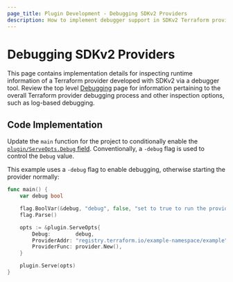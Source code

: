 ```yaml
---
page_title: Plugin Development - Debugging SDKv2 Providers
description: How to implement debugger support in SDKv2 Terraform providers.
---
```


# Debugging SDKv2 Providers

This page contains implementation details for inspecting runtime information of a Terraform provider developed with SDKv2 via a debugger tool. Review the top level [Debugging](/plugin/debugging) page for information pertaining to the overall Terraform provider debugging process and other inspection options, such as log-based debugging.

## Code Implementation

Update the `main` function for the project to conditionally enable the [`plugin/ServeOpts.Debug` field](https://pkg.go.dev/github.com/hashicorp/terraform-plugin-sdk/v2/plugin#ServeOpts.Debug). Conventionally, a `-debug` flag is used to control the `Debug` value.

This example uses a `-debug` flag to enable debugging, otherwise starting the provider normally:

```go
func main() {
	var debug bool

	flag.BoolVar(&debug, "debug", false, "set to true to run the provider with support for debuggers like delve")
	flag.Parse()

	opts := &plugin.ServeOpts{
		Debug:        debug,
		ProviderAddr: "registry.terraform.io/example-namespace/example",
		ProviderFunc: provider.New(),
	}

	plugin.Serve(opts)
}
```
